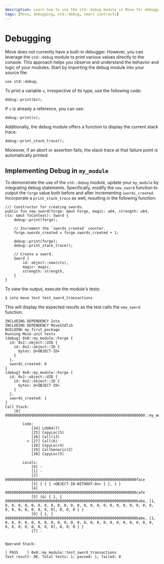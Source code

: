 ```yaml
---
description: Learn how to use the std::debug module in Move for debugging and printing values.
tags: [Move, debugging, std::debug, smart contracts]
---
```

# Debugging

Move does not currently have a built-in debugger. However, you can leverage the `std::debug` module to print various values directly to the console. This approach helps you observe and understand the behavior and logic of your modules. Start by importing the debug module into your source file:

```move
use std::debug;
```

To print a variable `v`, irrespective of its type, use the following code:

```move
debug::print(&v);
```

If `v` is already a reference, you can use:

```move
debug::print(v);
```

Additionally, the debug module offers a function to display the current stack trace:

```move
debug::print_stack_trace();
```

Moreover, if an abort or assertion fails, the stack trace at that failure point is automatically printed.

## Implementing Debug in `my_module`

To demonstrate the use of the `std::debug` module, update your `my_module` by integrating debug statements. Specifically, modify the `new_sword` function to output the `forge` value both before and after incrementing `swords_created`. Incorporate a `print_stack_trace` as well, resulting in the following function:

```move
/// Constructor for creating swords.
public fun new_sword(forge: &mut Forge, magic: u64, strength: u64, ctx: &mut TxContext): Sword {
    debug::print(forge);

    // Increment the `swords_created` counter.
    forge.swords_created = forge.swords_created + 1;

    debug::print(forge);
    debug::print_stack_trace();

    // Create a sword.
    Sword {
        id: object::new(ctx),
        magic: magic,
        strength: strength,
    }
}
```

To view the output, execute the module's tests:

```shell
$ iota move test test_sword_transactions
```

This will display the expected results as the test calls the `new_sword` function:

```shell
INCLUDING DEPENDENCY Iota
INCLUDING DEPENDENCY MoveStdlib
BUILDING my_first_package
Running Move unit tests
[debug] 0x0::my_module::Forge {
  id: 0x2::object::UID {
    id: 0x2::object::ID {
      bytes: @<OBJECT-ID>
    }
  },
  swords_created: 0
}
[debug] 0x0::my_module::Forge {
  id: 0x2::object::UID {
    id: 0x2::object::ID {
      bytes: @<OBJECT-ID>
    }
  },
  swords_created: 1
}
Call Stack:
    [0] 0000000000000000000000000000000000000000000000000000000000000000::my_module::test_sword_transactions

        Code:
            [24] LdU64(7)
            [25] CopyLoc(5)
            [26] Call(13)
          > [27] Call(6)
            [28] CopyLoc(4)
            [29] CallGeneric(2)
            [30] CopyLoc(5)

        Locals:
            [0] -
            [1] -
            [2] 000000000000000000000000000000000000000000000000000000000000face
            [3] { { { <OBJECT-ID-WITHOUT-0x> } }, 1 }
            [4] 000000000000000000000000000000000000000000000000000000000000cafe
            [5] (&) { 1, { 000000000000000000000000000000000000000000000000000000000000babe, [1, 0, 0, 0, 0, 0, 0, 0, 0, 0, 0, 0, 0, 0, 0, 0, 0, 0, 0, 0, 0, 0, 0, 0, 0, 0, 0, 0, 0, 0, 0, 0], 0, 0, 0 } }
            [6] { 1, { 000000000000000000000000000000000000000000000000000000000000babe, [1, 0, 0, 0, 0, 0, 0, 0, 0, 0, 0, 0, 0, 0, 0, 0, 0, 0, 0, 0, 0, 0, 0, 0, 0, 0, 0, 0, 0, 0, 0, 0], 0, 0, 0 } }
            [7] -


Operand Stack:

[ PASS    ] 0x0::my_module::test_sword_transactions
Test result: OK. Total tests: 1; passed: 1; failed: 0
```
